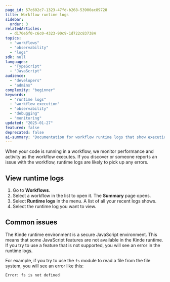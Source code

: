 ```yaml
---
page_id: 57c602c7-1323-47fd-b268-53900ac89728
title: Workflow runtime logs
sidebar:
  order: 3
relatedArticles:
  - d170e5f0-c6c0-4323-90c9-1d722c837384
topics:
  - "workflows"
  - "observability"
  - "logs"
sdk: null
languages:
  - "TypeScript"
  - "JavaScript"
audience:
  - "developers"
  - "admins"
complexity: "beginner"
keywords:
  - "runtime logs"
  - "workflow execution"
  - "observability"
  - "debugging"
  - "monitoring"
updated: "2025-01-27"
featured: false
deprecated: false
ai-summary: "Documentation for workflow runtime logs that show execution details and performance metrics when workflows are triggered and run."
---
```


When your code is running in a workflow, we monitor performance and activity as the workflow executes. If you discover or someone reports an issue with the workflow, runtime logs are likely to pick up any errors.

## View runtime logs

1. Go to **Workflows**.
2. Select a workflow in the list to open it. The **Summary** page opens.
3. Select **Runtime logs** in the menu. A list of all your recent logs shows.
4. Select the runtime log you want to view.

## Common issues

The Kinde runtime environment is a secure JavaScript environment. This means that some JavaScript features are not available in the Kinde runtime. If you try to use a feature that is not supported, you will see an error in the runtime logs.

For example, if you try to use the `fs` module to read a file from the file system, you will see an error like this:

```
Error: fs is not defined
```
